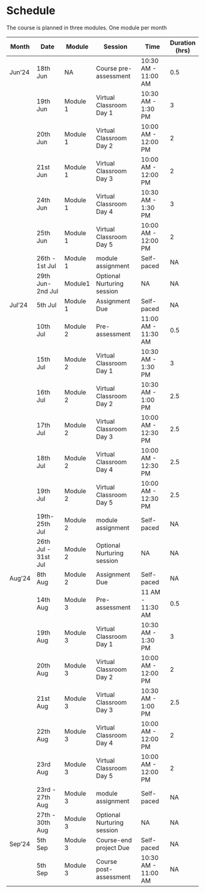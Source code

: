 # Schedule
The course is planned in three modules. One module per month

| Month    | Date               | Module   | Session                     | Time                | Duration (hrs) |
|----------|--------------------|----------|-----------------------------|---------------------|----------------|
| Jun'24   | 18th Jun           | NA       | Course pre-assessment       | 10:30 AM - 11:00 AM | 0.5            |
|          | 19th Jun           | Module 1 | Virtual Classroom Day 1     | 10:30 AM - 1:30 PM  | 3              |
|          | 20th Jun           | Module 1 | Virtual Classroom Day 2     | 10:00 AM - 12:00 PM | 2              |
|          | 21st Jun           | Module 1 | Virtual Classroom Day 3     | 10:00 AM - 12:00 PM | 2              |
|          | 24th Jun           | Module 1 | Virtual Classroom Day 4     | 10:30 AM - 1:30 PM  | 3              |
|          | 25th Jun           | Module 1 | Virtual Classroom Day 5     | 10:00 AM - 12:00 PM | 2              |
|          | 26th - 1st Jul     | Module 1 | module assignment           | Self-paced          | NA             |
|          | 29th Jun-2nd Jul   | Module1  | Optional Nurturing session  | NA                  | NA             |
| Jul'24   | 5th Jul            | Module 1 | Assignment Due              | Self-paced          | NA             |
|          | 10th Jul           | Module 2 | Pre-assessment              | 11:00 AM - 11:30 AM | 0.5            |
|          | 15th Jul           | Module 2 | Virtual Classroom Day 1     | 10:30 AM - 1:30 PM  | 3              |
|          | 16th Jul           | Module 2 | Virtual Classroom Day 2     | 10:30 AM - 1:00 PM  | 2.5            |
|          | 17th Jul           | Module 2 | Virtual Classroom Day 3     | 10:00 AM - 12:30 PM | 2.5            |
|          | 18th Jul           | Module 2 | Virtual Classroom Day 4     | 10:00 AM - 12:30 PM | 2.5            |
|          | 19th Jul           | Module 2 | Virtual Classroom Day 5     | 10:00 AM - 12:30 PM | 2.5            |
|          | 19th-25th Jul      | Module 2 | module assignment           | Self-paced          | NA             |
|          | 26th Jul - 31st Jul | Module 2 | Optional Nurturing session  | NA                  | NA             |
| Aug'24   | 8th Aug            | Module 2 | Assignment Due              | Self-paced          | NA             |
|          | 14th Aug           | Module 3 | Pre-assessment              | 11 AM - 11:30 AM    | 0.5            |
|          | 19th Aug           | Module 3 | Virtual Classroom Day 1     | 10:30 AM - 1:30 PM  | 3              |
|          | 20th Aug           | Module 3 | Virtual Classroom Day 2     | 10:00 AM - 12:00 PM | 2              |
|          | 21st Aug           | Module 3 | Virtual Classroom Day 3     | 10:30 AM - 1:00 PM  | 2.5            |
|          | 22th Aug           | Module 3 | Virtual Classroom Day 4     | 10:00 AM - 12:00 PM | 2              |
|          | 23rd Aug           | Module 3 | Virtual Classroom Day 5     | 10:00 AM - 12:00 PM | 2              |
|          | 23rd - 27th Aug    | Module 3 | module assignment           | Self-paced          | NA             |
|          | 27th - 30th Aug    | Module 3 | Optional Nurturing session  | NA                  | NA             |
| Sep'24   | 5th Sep          | Module 3 | Course-end project Due      | Self-paced          | NA             |
|          | 5th Sep          | Module 3 | Course post-assessment      | 10:30 AM - 11:00 AM | NA             |

